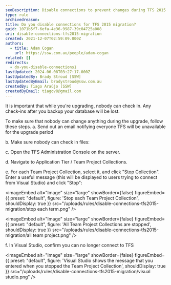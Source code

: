 ```yaml
---
seoDescription: Disable connections to prevent changes during TFS 2015 migration, ensuring data integrity and minimizing losses.
type: rule
archivedreason:
title: Do you disable connections for TFS 2015 migration?
guid: 1071b5f7-6efa-4e36-9987-39c04725a008
uri: disable-connections-tfs2015-migration
created: 2021-12-07T02:59:09.000Z
authors:
  - title: Adam Cogan
    url: https://ssw.com.au/people/adam-cogan
related: []
redirects:
  - do-you-disable-connections1
lastUpdated: 2024-06-08T03:27:17.000Z
lastUpdatedBy: Brady Stroud [SSW]
lastUpdatedByEmail: bradystroud@ssw.com.au
createdBy: Tiago Araújo [SSW]
createdByEmail: tiagov8@gmail.com
---
```


It is important that while you're upgrading, nobody can check in. Any check-ins after you backup your database will be lost.

To make sure that nobody can change anything during the upgrade, follow these steps.
a. Send out an email notifying everyone TFS will be unavailable for the upgrade period

b. Make sure nobody can check in files:

c. Open the TFS Administration Console on the server.

d. Navigate to Application Tier / Team Project Collections.

e. For each Team Project Collection, select it, and click "Stop Collection". Enter a useful message (this will be displayed to users trying to connect from Visual Studio) and click "Stop":


<imageEmbed
  alt="Image"
  size="large"
  showBorder={false}
  figureEmbed={{
    preset: "default",
    figure: 'Stop each Team Project Collection',
    shouldDisplay: true
  }}
  src="/uploads/rules/disable-connections-tfs2015-migration/stop each term.png"
/>


<imageEmbed
  alt="Image"
  size="large"
  showBorder={false}
  figureEmbed={{
    preset: "default",
    figure: 'All Team Project Collections are stopped',
    shouldDisplay: true
  }}
  src="/uploads/rules/disable-connections-tfs2015-migration/all team project.png"
/>

f. In Visual Studio, confirm you can no longer connect to TFS


<imageEmbed
  alt="Image"
  size="large"
  showBorder={false}
  figureEmbed={{
    preset: "default",
    figure: 'Visual Studio shows the message that you entered when you stopped the Team Project Collection',
    shouldDisplay: true
  }}
  src="/uploads/rules/disable-connections-tfs2015-migration/visual studio.png"
/>
